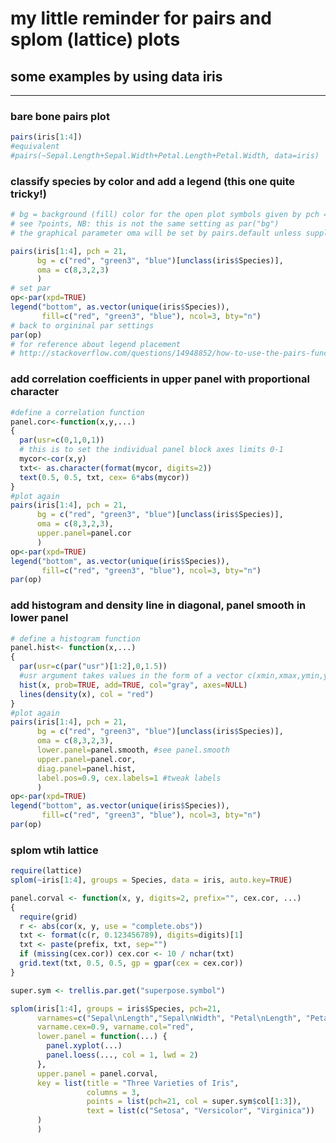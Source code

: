 # my little reminder for pairs and splom (lattice) plots
## some examples by using data iris
*****

### bare bone pairs plot
```r
pairs(iris[1:4])
#equivalent
#pairs(~Sepal.Length+Sepal.Width+Petal.Length+Petal.Width, data=iris)

```
### classify species by color and add a legend (this one quite tricky!)
```r
# bg = background (fill) color for the open plot symbols given by pch = 21
# see ?points, NB: this is not the same setting as par("bg")
# the graphical parameter oma will be set by pairs.default unless supplied as an argument here

pairs(iris[1:4], pch = 21,
      bg = c("red", "green3", "blue")[unclass(iris$Species)],
      oma = c(8,3,2,3)      
      )
# set par  
op<-par(xpd=TRUE)
legend("bottom", as.vector(unique(iris$Species)),
       fill=c("red", "green3", "blue"), ncol=3, bty="n")
# back to orgininal par settings
par(op)
# for reference about legend placement 
# http://stackoverflow.com/questions/14948852/how-to-use-the-pairs-function-combined-with-layout-in-r
```
### add correlation coefficients in upper panel with proportional character

```r

#define a correlation function
panel.cor<-function(x,y,...)
{
  par(usr=c(0,1,0,1))
  # this is to set the individual panel block axes limits 0-1
  mycor<-cor(x,y)
  txt<- as.character(format(mycor, digits=2))
  text(0.5, 0.5, txt, cex= 6*abs(mycor))
}
#plot again
pairs(iris[1:4], pch = 21,
      bg = c("red", "green3", "blue")[unclass(iris$Species)],
      oma = c(8,3,2,3), 
      upper.panel=panel.cor
      )
op<-par(xpd=TRUE)
legend("bottom", as.vector(unique(iris$Species)),
       fill=c("red", "green3", "blue"), ncol=3, bty="n")
par(op)
```
### add histogram and density line in diagonal, panel smooth in lower panel

```r
# define a histogram function
panel.hist<- function(x,...)
{
  par(usr=c(par("usr")[1:2],0,1.5))
  #usr argument takes values in the form of a vector c(xmin,xmax,ymin,ymax)
  hist(x, prob=TRUE, add=TRUE, col="gray", axes=NULL)
  lines(density(x), col = "red")
}
#plot again
pairs(iris[1:4], pch = 21,
      bg = c("red", "green3", "blue")[unclass(iris$Species)],
      oma = c(8,3,2,3),
      lower.panel=panel.smooth, #see panel.smooth
      upper.panel=panel.cor,
      diag.panel=panel.hist,
      label.pos=0.9, cex.labels=1 #tweak labels
      )
op<-par(xpd=TRUE)
legend("bottom", as.vector(unique(iris$Species)),
       fill=c("red", "green3", "blue"), ncol=3, bty="n")
par(op)

```
### splom wtih lattice


```r
require(lattice)
splom(~iris[1:4], groups = Species, data = iris, auto.key=TRUE)
```


```r

panel.corval <- function(x, y, digits=2, prefix="", cex.cor, ...)
{
  require(grid)
  r <- abs(cor(x, y, use = "complete.obs"))
  txt <- format(c(r, 0.123456789), digits=digits)[1]
  txt <- paste(prefix, txt, sep="")
  if (missing(cex.cor)) cex.cor <- 10 / nchar(txt)
  grid.text(txt, 0.5, 0.5, gp = gpar(cex = cex.cor))
}

super.sym <- trellis.par.get("superpose.symbol")

splom(iris[1:4], groups = iris$Species, pch=21,
      varnames=c("Sepal\nLength","Sepal\nWidth", "Petal\nLength", "Petal\nWidth"),
      varname.cex=0.9, varname.col="red",
      lower.panel = function(...) {
        panel.xyplot(...)
        panel.loess(..., col = 1, lwd = 2)
      },
      upper.panel = panel.corval,
      key = list(title = "Three Varieties of Iris",
                 columns = 3, 
                 points = list(pch=21, col = super.sym$col[1:3]),
                 text = list(c("Setosa", "Versicolor", "Virginica"))
      )
      ) 

```


